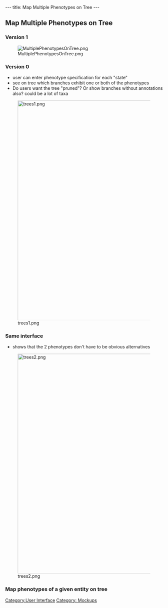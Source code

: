 ---
title: Map Multiple Phenotypes on Tree
---

== Map Multiple Phenotypes on Tree ==

=== Version 1 ===
[[Image:MultiplePhenotypesOnTree.png]]

=== Version 0 ===
* user can enter phenotype specification for each "state"
* see on tree which branches exhibit one or both of the phenotypes
* Do users want the tree "pruned"?  Or show branches without annotations also?  could be a lot of taxa

[[Image:trees1.png|700px]]

===Same interface===
* shows that the 2 phenotypes don't have to be obvious alternatives

[[Image:trees2.png|700px]]

===Map phenotypes of a given entity on tree===

[[Category:User Interface]]
[[Category: Mockups]]